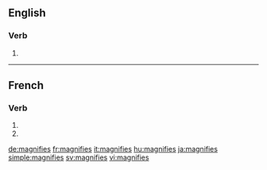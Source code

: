 {{also|magnifiés}}
==English==

===Verb===
{{head|en}}

# {{en-third-person singular of|magnify}}

----

==French==

===Verb===
{{fr-verb-form}}

# {{conjugation of|magnifier||2|s|pres|ind|lang=fr}}
# {{conjugation of|magnifier||2|s|pres|sub|lang=fr}}

[[de:magnifies]]
[[fr:magnifies]]
[[it:magnifies]]
[[hu:magnifies]]
[[ja:magnifies]]
[[simple:magnifies]]
[[sv:magnifies]]
[[vi:magnifies]]